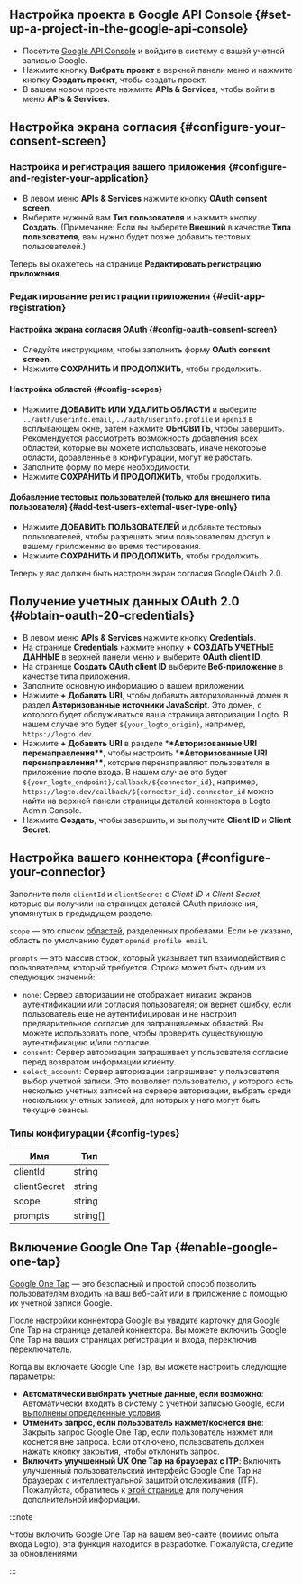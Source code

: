 ## Настройка проекта в Google API Console \{#set-up-a-project-in-the-google-api-console}

- Посетите [Google API Console](https://console.developers.google.com) и войдите в систему с вашей учетной записью Google.
- Нажмите кнопку **Выбрать проект** в верхней панели меню и нажмите кнопку **Создать проект**, чтобы создать проект.
- В вашем новом проекте нажмите **APIs & Services**, чтобы войти в меню **APIs & Services**.

## Настройка экрана согласия \{#configure-your-consent-screen}

### Настройка и регистрация вашего приложения \{#configure-and-register-your-application}

- В левом меню **APIs & Services** нажмите кнопку **OAuth consent screen**.
- Выберите нужный вам **Тип пользователя** и нажмите кнопку **Создать**. (Примечание: Если вы выберете **Внешний** в качестве **Типа пользователя**, вам нужно будет позже добавить тестовых пользователей.)

Теперь вы окажетесь на странице **Редактировать регистрацию приложения**.

### Редактирование регистрации приложения \{#edit-app-registration}

#### Настройка экрана согласия OAuth \{#config-oauth-consent-screen}

- Следуйте инструкциям, чтобы заполнить форму **OAuth consent screen**.
- Нажмите **СОХРАНИТЬ И ПРОДОЛЖИТЬ**, чтобы продолжить.

#### Настройка областей \{#config-scopes}

- Нажмите **ДОБАВИТЬ ИЛИ УДАЛИТЬ ОБЛАСТИ** и выберите `../auth/userinfo.email`, `../auth/userinfo.profile` и `openid` в всплывающем окне, затем нажмите **ОБНОВИТЬ**, чтобы завершить. Рекомендуется рассмотреть возможность добавления всех областей, которые вы можете использовать, иначе некоторые области, добавленные в конфигурации, могут не работать.
- Заполните форму по мере необходимости.
- Нажмите **СОХРАНИТЬ И ПРОДОЛЖИТЬ**, чтобы продолжить.

#### Добавление тестовых пользователей (только для внешнего типа пользователя) \{#add-test-users-external-user-type-only}

- Нажмите **ДОБАВИТЬ ПОЛЬЗОВАТЕЛЕЙ** и добавьте тестовых пользователей, чтобы разрешить этим пользователям доступ к вашему приложению во время тестирования.
- Нажмите **СОХРАНИТЬ И ПРОДОЛЖИТЬ**, чтобы продолжить.

Теперь у вас должен быть настроен экран согласия Google OAuth 2.0.

## Получение учетных данных OAuth 2.0 \{#obtain-oauth-20-credentials}

- В левом меню **APIs & Services** нажмите кнопку **Credentials**.
- На странице **Credentials** нажмите кнопку **+ СОЗДАТЬ УЧЕТНЫЕ ДАННЫЕ** в верхней панели меню и выберите **OAuth client ID**.
- На странице **Создать OAuth client ID** выберите **Веб-приложение** в качестве типа приложения.
- Заполните основную информацию о вашем приложении.
- Нажмите **+ Добавить URI**, чтобы добавить авторизованный домен в раздел **Авторизованные источники JavaScript**. Это домен, с которого будет обслуживаться ваша страница авторизации Logto. В нашем случае это будет `${your_logto_origin}`, например, `https://logto.dev`.
- Нажмите **+ Добавить URI** в разделе \***\*Авторизованные URI перенаправления\*\***, чтобы настроить \***\*Авторизованные URI перенаправления\*\***, которые перенаправляют пользователя в приложение после входа. В нашем случае это будет `${your_logto_endpoint}/callback/${connector_id}`, например, `https://logto.dev/callback/${connector_id}`. `connector_id` можно найти на верхней панели страницы деталей коннектора в Logto Admin Console.
- Нажмите **Создать**, чтобы завершить, и вы получите **Client ID** и **Client Secret**.

## Настройка вашего коннектора \{#configure-your-connector}

Заполните поля `clientId` и `clientSecret` с _Client ID_ и _Client Secret_, которые вы получили на страницах деталей OAuth приложения, упомянутых в предыдущем разделе.

`scope` — это список [областей](https://developers.google.com/identity/protocols/oauth2/scopes), разделенных пробелами. Если не указано, область по умолчанию будет `openid profile email`.

`prompts` — это массив строк, который указывает тип взаимодействия с пользователем, который требуется. Строка может быть одним из следующих значений:

- `none`: Сервер авторизации не отображает никаких экранов аутентификации или согласия пользователя; он вернет ошибку, если пользователь еще не аутентифицирован и не настроил предварительное согласие для запрашиваемых областей. Вы можете использовать none, чтобы проверить существующую аутентификацию и/или согласие.
- `consent`: Сервер авторизации запрашивает у пользователя согласие перед возвратом информации клиенту.
- `select_account`: Сервер авторизации запрашивает у пользователя выбор учетной записи. Это позволяет пользователю, у которого есть несколько учетных записей на сервере авторизации, выбрать среди нескольких учетных записей, для которых у него могут быть текущие сеансы.

### Типы конфигурации \{#config-types}

| Имя          | Тип      |
| ------------ | -------- |
| clientId     | string   |
| clientSecret | string   |
| scope        | string   |
| prompts      | string[] |

## Включение Google One Tap \{#enable-google-one-tap}

[Google One Tap](https://developers.google.com/identity/gsi/web/guides/features) — это безопасный и простой способ позволить пользователям входить на ваш веб-сайт или в приложение с помощью их учетной записи Google.

После настройки коннектора Google вы увидите карточку для Google One Tap на странице деталей коннектора. Вы можете включить Google One Tap на ваших страницах регистрации и входа, переключив переключатель.

Когда вы включаете Google One Tap, вы можете настроить следующие параметры:

- **Автоматически выбирать учетные данные, если возможно**: Автоматически входить в систему с учетной записью Google, если [выполнены определенные условия](https://developers.google.com/identity/gsi/web/guides/automatic-sign-in-sign-out).
- **Отменить запрос, если пользователь нажмет/коснется вне**: Закрыть запрос Google One Tap, если пользователь нажмет или коснется вне запроса. Если отключено, пользователь должен нажать кнопку закрытия, чтобы отклонить запрос.
- **Включить улучшенный UX One Tap на браузерах с ITP**: Включить улучшенный пользовательский интерфейс Google One Tap на браузерах с интеллектуальной защитой отслеживания (ITP). Пожалуйста, обратитесь к [этой странице](https://developers.google.com/identity/gsi/web/guides/features#upgraded_ux_on_itp_browsers) для получения дополнительной информации.

:::note

Чтобы включить Google One Tap на вашем веб-сайте (помимо опыта входа Logto), эта функция находится в разработке. Пожалуйста, следите за обновлениями.

:::
